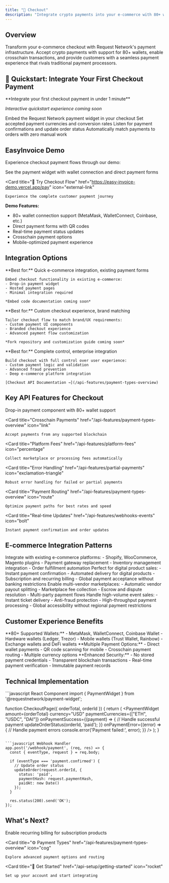 ```yaml
---
title: "🛒 Checkout"
description: "Integrate crypto payments into your e-commerce with 80+ wallet support and seamless UX"
---
```


## Overview

Transform your e-commerce checkout with Request Network's payment infrastructure. Accept crypto payments with support for 80+ wallets, enable crosschain transactions, and provide customers with a seamless payment experience that rivals traditional payment processors.

## 🚀 Quickstart: Integrate Your First Checkout Payment

<Info>
**Integrate your first checkout payment in under 1 minute**

*Interactive quickstart experience coming soon*
</Info>

<Steps>
  <Step title="Add Payment Widget">
    Embed the Request Network payment widget in your checkout
  </Step>
  <Step title="Configure Currencies">
    Set accepted payment currencies and conversion rates
  </Step>
  <Step title="Handle Payment Events">
    Listen for payment confirmations and update order status
  </Step>
  <Step title="Reconcile Orders">
    Automatically match payments to orders with zero manual work
  </Step>
</Steps>

## EasyInvoice Demo

Experience checkout payment flows through our demo:

<CardGroup cols={2}>
  <Card 
    title="🎬 Payment Widget Demo" 
    icon="play"
  >
    See the payment widget with wallet connection and direct payment forms
  </Card>
  
  <Card 
    title="🔗 Try Checkout Flow" 
    href="https://easy-invoice-demo.vercel.app/pay" 
    icon="external-link"
  >
    Experience the complete customer payment journey
  </Card>
</CardGroup>

**Demo Features:**
- 80+ wallet connection support (MetaMask, WalletConnect, Coinbase, etc.)
- Direct payment forms with QR codes
- Real-time payment status updates
- Crosschain payment options
- Mobile-optimized payment experience

## Integration Options

<Tabs>
  <Tab title="Use EasyInvoice As-Is">
    **Best for:** Quick e-commerce integration, existing payment forms
    
    Embed checkout functionality in existing e-commerce:
    - Drop-in payment widget
    - Hosted payment pages
    - Minimal integration required
    
    *Embed code documentation coming soon*
  </Tab>
  
  <Tab title="Fork & Customize">
    **Best for:** Custom checkout experience, brand matching
    
    Tailor checkout flow to match brand/UX requirements:
    - Custom payment UI components
    - Branded checkout experience
    - Advanced payment flow customization
    
    *Fork repository and customization guide coming soon*
  </Tab>
  
  <Tab title="Custom Implementation">
    **Best for:** Complete control, enterprise integration
    
    Build checkout with full control over user experience:
    - Custom payment logic and validation
    - Advanced fraud prevention
    - Deep e-commerce platform integration
    
    [Checkout API Documentation →](/api-features/payment-types-overview)
  </Tab>
</Tabs>

## Key API Features for Checkout

<CardGroup cols={2}>
  <Card 
    title="Payment Widget" 
    href="/api-features/payment-types-overview"
    icon="credit-card"
  >
    Drop-in payment component with 80+ wallet support
  </Card>
  
  <Card 
    title="Crosschain Payments" 
    href="/api-features/payment-types-overview"
    icon="link"
  >
    Accept payments from any supported blockchain
  </Card>
  
  <Card 
    title="Platform Fees" 
    href="/api-features/platform-fees"
    icon="percentage"
  >
    Collect marketplace or processing fees automatically
  </Card>
  
  <Card 
    title="Error Handling" 
    href="/api-features/partial-payments"
    icon="exclamation-triangle"
  >
    Robust error handling for failed or partial payments
  </Card>
  
  <Card 
    title="Payment Routing" 
    href="/api-features/payment-types-overview"
    icon="route"
  >
    Optimize payment paths for best rates and speed
  </Card>
  
  <Card 
    title="Real-time Updates" 
    href="/api-features/webhooks-events"
    icon="bolt"
  >
    Instant payment confirmation and order updates
  </Card>
</CardGroup>

## E-commerce Integration Patterns

<AccordionGroup>
  <Accordion title="🛍️ Traditional E-commerce">
    Integrate with existing e-commerce platforms:
    - Shopify, WooCommerce, Magento plugins
    - Payment gateway replacement
    - Inventory management integration
    - Order fulfillment automation
  </Accordion>
  
  <Accordion title="🎮 Digital Goods & Services">
    Perfect for digital product sales:
    - Instant payment confirmation
    - Automated delivery for digital products
    - Subscription and recurring billing
    - Global payment acceptance without banking restrictions
  </Accordion>
  
  <Accordion title="🏪 Marketplace Platforms">
    Enable multi-vendor marketplaces:
    - Automatic vendor payout splitting
    - Marketplace fee collection
    - Escrow and dispute resolution
    - Multi-party payment flows
  </Accordion>
  
  <Accordion title="🎫 Event & Ticket Sales">
    Handle high-volume event sales:
    - Instant ticket delivery
    - Anti-fraud protection
    - High-throughput payment processing
    - Global accessibility without regional payment restrictions
  </Accordion>
</AccordionGroup>

## Customer Experience Benefits

<Tabs>
  <Tab title="Wallet Choice">
    **80+ Supported Wallets:**
    - MetaMask, WalletConnect, Coinbase Wallet
    - Hardware wallets (Ledger, Trezor)
    - Mobile wallets (Trust Wallet, Rainbow)
    - Exchange wallets and DeFi wallets
  </Tab>
  
  <Tab title="Payment Flexibility">
    **Multiple Payment Options:**
    - Direct wallet payments
    - QR code scanning for mobile
    - Crosschain payment routing
    - Multiple currency options
  </Tab>
  
  <Tab title="Security & Trust">
    **Enhanced Security:**
    - No stored payment credentials
    - Transparent blockchain transactions
    - Real-time payment verification
    - Immutable payment records
  </Tab>
</Tabs>

## Technical Implementation

<CodeGroup>
```javascript React Component
import { PaymentWidget } from '@requestnetwork/payment-widget';

function CheckoutPage({ orderTotal, orderId }) {
  return (
    <PaymentWidget
      amount={orderTotal}
      currency="USD"
      paymentCurrencies={["ETH", "USDC", "DAI"]}
      onPaymentSuccess={(payment) => {
        // Handle successful payment
        updateOrderStatus(orderId, 'paid');
      }}
      onPaymentError={(error) => {
        // Handle payment errors
        console.error('Payment failed:', error);
      }}
    />
  );
}
```

```javascript Webhook Handler
app.post('/webhook/payment', (req, res) => {
  const { eventType, request } = req.body;
  
  if (eventType === 'payment.confirmed') {
    // Update order status
    updateOrder(request.orderId, {
      status: 'paid',
      paymentHash: request.paymentHash,
      paidAt: new Date()
    });
  }
  
  res.status(200).send('OK');
});
```
</CodeGroup>

## What's Next?

<CardGroup cols={3}>
  <Card 
    title="🔄 Add Subscriptions" 
    href="/use-cases/subscriptions"
    icon="repeat"
  >
    Enable recurring billing for subscription products
  </Card>
  
  <Card 
    title="⚙️ Payment Types" 
    href="/api-features/payment-types-overview"
    icon="cog"
  >
    Explore advanced payment options and routing
  </Card>
  
  <Card 
    title="🔑 Get Started" 
    href="/api-setup/getting-started"
    icon="rocket"
  >
    Set up your account and start integrating
  </Card>
</CardGroup>
